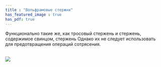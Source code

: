 ```yaml
---
title : "Вольфрамовые стержни"
has_featured_image : true
has_pdf: true
---
```


Функционально такие же, как тросовый стержень и стержень, содержимое свинцом, стержень Однако их не следует использовать для предотвращения операций сотрясения.

<br />
<Image src={image} />